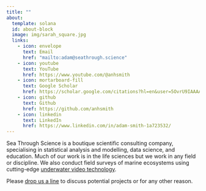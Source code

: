 ```yaml
---
title: ""
about:
  template: solana
  id: about-block
  image: img/sarah_square.jpg
  links:
    - icon: envelope
      text: Email
      href: "mailto:adam@seathrough.science"  
    - icon: youtube
      text: YouTube
      href: https://www.youtube.com/@anhsmith
    - icon: mortarboard-fill
      text: Google Scholar
      href: https://scholar.google.com/citations?hl=en&user=5OvrU9IAAAAJ
    - icon: github
      text: Github
      href: https://github.com/anhsmith
    - icon: linkedin
      text: LinkedIn
      href: https://www.linkedin.com/in/adam-smith-1a723532/
---
```


::: {#about-block}

Sea Through Science is a boutique scientific consulting company, specialising in statistical analysis and modelling, data science, and education. Much of our work is in the life sciences but we work in any field or discipline. We also conduct field surveys of marine ecosystems using cutting-edge [underwater video technology](bruv/index.qmd). 

Please [drop us a line](mailto:adam@seathrough.science) to discuss potential projects or for any other reason.

:::

